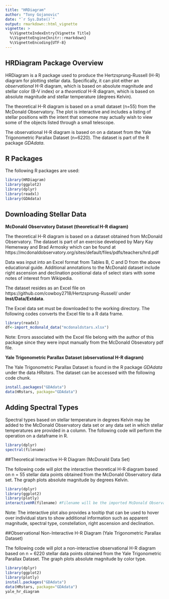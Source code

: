 ```yaml
---
title: "HRDiagram"
author: "Tony Gojanovic"
date: "`r Sys.Date()`"
output: rmarkdown::html_vignette
vignette: >
  %\VignetteIndexEntry{Vignette Title}
  %\VignetteEngine{knitr::rmarkdown}
  %\VignetteEncoding{UTF-8}
---
```


## HRDiagram Package Overview

HRDiagram is a R package used to produce the Hertzsprung-Russell (H-R) diagram for plotting stellar data.  Specifically, it can plot either an *observational* H-R diagram, which is based on absolute magnitude and stellar color (B-V index) or a *theoretical* H-R diagram, which is based on absolute magnitude and stellar temperature (degrees Kelvin).

The theoretical H-R diagram is based on a small dataset (n=55) from the McDonald Observatory.  The plot is interactive and includes a listing of stellar positions with the intent that someone may actually wish to view some of the objects listed through a small telescope.

The observational H-R diagram is based on on a dataset from the Yale Trigonometric Parallax Dataset (n=6220).  The dataset is part of the R package *GDAdata*.

## R Packages

The following R packages are used:

```r
library(HRDiagram)
library(ggplot2)
library(dplyr)
library(readxl)
library(GDAdata)

```

## Downloading Stellar Data


**McDonald Observatory Dataset (theoretical H-R diagram)**

The theoretical H-R diagram is based on a dataset obtained from McDonald Observatory.  The dataset is part of an exercise developed by Mary Kay Hemenway and Brad Armosky which can be found at https://mcdonaldobservatory.org/sites/default/files/pdfs/teachers/hrd.pdf

Data was input into an Excel format from Tables B, C and D from the above educational guide. Additional annotations to the McDonald dataset include right ascension and declination positional data of select stars with some notes of interest from Wikipedia.  

The dataset resides as an Excel file on https://github.com/cowboy2718/Hertzsprung-Russell/ under **Inst/Data/Extdata**.

The Excel data set must be downloaded to the working directory.  The following codes converts the Excel file to a R data frame.

```r
library(readxl)
df<-import_mcdonald_data("mcdonaldstars.xlsx")
```

Note: Errors associated with the Excel file belong with the author of this package since they were input manually from the McDonald Obsevatory pdf file.

**Yale Trigonometric Parallax Dataset (observational H-R diagram)**

The Yale Trigonometric Parallax Dataset is found in the R package *GDAdata* under the data *HRstars*.  The dataset can be accessed with the following code chunk.

```r
install.packages("GDAdata")
data(HRstars, package="GDAdata")
```

## Adding Spectral Types

Spectral types based on stellar temperature in degrees Kelvin may be added to the McDonald Observatory data set or any data set in which stellar temperatures are provided in a column.  The following code will perform the operation on a dataframe in R.

```r
library(dplyr)
spectral(filename)
```

##Theoretical Interactive H-R Diagram (McDonald Data Set)

The following code will plot the interactive theoretical H-R diagram based on n = 55 stellar data points obtained from the McDonald Observatory data set.  The graph plots absolute magnitude by degrees Kelvin.

```r
library(dplyr)
library(ggplot2)
library(plotly)
interactiveHR(filename) #Filename will be the imported McDonald Observatory dataset
```

Note: The interactive plot also provides a tooltip that can be used to hover over individual stars to show additional information such as apparent magnitude, spectral type, constellation, right ascension and declination.

##Observational Non-Interactive H-R Diagram (Yale Trigonometric Parallax Dataset)

The following code will plot a non-interactive observational H-R diagram based on n = 6220 stellar data points obtained from the Yale Trigonometric Parallax Dataset.  The graph plots absolute magnitude by color type.

```r
library(dplyr)
library(ggplot2)
library(plotly)
install.packages("GDAdata")
data(HRstars, package="GDAdata")
yale_hr_diagram
```

